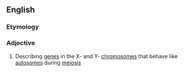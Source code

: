 ==English==

===Etymology===
{{prefix|en|pseudo|autosomal}}

===Adjective===
{{en-adj}}

# {{lb|en|genetics}} Describing [[gene]]s in the X- and Y- [[chromosome]]s that behave like [[autosome]]s during [[meiosis]]